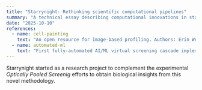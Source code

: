 ```yaml
---
title: "Starrynight: Rethinking scientific computational pipelines"
summary: "A technical essay describing computational innovations in staryynight."
date: "2025-10-10"
references:
  - name: cell-painting
    text: "An open resource for image-based profiling. Authors: Erin Weisbart, [Ankur Kumar](https://orcid.org/0000-0002-7686-7335), John Arevalo."
  - name: automated-ml
    text: "First fully-automated AI/ML virtual screening cascade implemented at a drug discovery centre in Africa. [Paper](https://www.nature.com/articles/s41467-023-41512-2)."
---
```


Starrynight started as a research project to complement the experimental <i>Optically Pooled Screenig</i> efforts
to obtain biological insights from this novel methodology.
